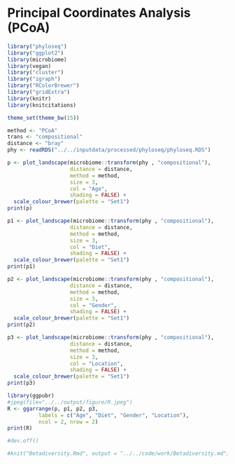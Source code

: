 # Principal Coordinates Analysis (PCoA)

```r

library("phyloseq")
library("ggplot2")
library(microbiome)
library(vegan)
library("cluster")
library("igraph")
library("RColorBrewer")
library("gridExtra")
library(knitr)
library(knitcitations)

theme_set(theme_bw(15))

method <- "PCoA"
trans <- "compositional"
distance <- "bray"
phy <- readRDS("../../inputdata/processed/phyloseq/phyloseq.RDS")

p <- plot_landscape(microbiome::transform(phy , "compositional"),
                    distance = distance,
                    method = method,
                    size = 3,
                    col = "Age",
                    shading = FALSE) +
  scale_colour_brewer(palette = "Set1")		    
print(p)

p1 <- plot_landscape(microbiome::transform(phy , "compositional"),
                    distance = distance,
                    method = method,
                    size = 3,
                    col = "Diet",
                    shading = FALSE) +
  scale_colour_brewer(palette = "Set1")
print(p1)

p2 <- plot_landscape(microbiome::transform(phy , "compositional"),
                    distance = distance,
                    method = method,
                    size = 3,
                    col = "Gender",
                    shading = FALSE) +
  scale_colour_brewer(palette = "Set1")
print(p2)

p3 <- plot_landscape(microbiome::transform(phy , "compositional"),
                    distance = distance,
                    method = method,
                    size = 3,
                    col = "Location",
                    shading = FALSE) +
  scale_colour_brewer(palette = "Set1")
print(p3)

library(ggpubr)
#jpeg(file="../../output/figure/R.jpeg")
R <- ggarrange(p, p1, p2, p3,  
          labels = c("Age", "Diet", "Gender", "Location"),
          ncol = 2, nrow = 2)
print(R)

#dev.off()

#knit("Betadiversity.Rmd", output = "../../code/work/Betadiversity.md")
```


